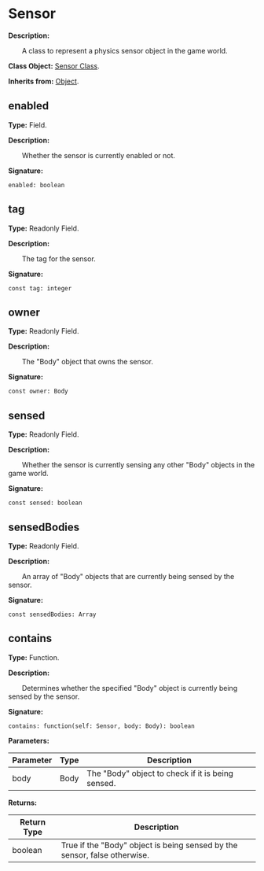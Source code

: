 # Sensor

**Description:**

&emsp;&emsp;A class to represent a physics sensor object in the game world.

**Class Object:** [Sensor Class](/docs/api/Class%20Object/Sensor).

**Inherits from:** [Object](/docs/api/Class/Object).

## enabled

**Type:** Field.

**Description:**

&emsp;&emsp;Whether the sensor is currently enabled or not.

**Signature:**
```tl
enabled: boolean
```

## tag

**Type:** Readonly Field.

**Description:**

&emsp;&emsp;The tag for the sensor.

**Signature:**
```tl
const tag: integer
```

## owner

**Type:** Readonly Field.

**Description:**

&emsp;&emsp;The "Body" object that owns the sensor.

**Signature:**
```tl
const owner: Body
```

## sensed

**Type:** Readonly Field.

**Description:**

&emsp;&emsp;Whether the sensor is currently sensing any other "Body" objects in the game world.

**Signature:**
```tl
const sensed: boolean
```

## sensedBodies

**Type:** Readonly Field.

**Description:**

&emsp;&emsp;An array of "Body" objects that are currently being sensed by the sensor.

**Signature:**
```tl
const sensedBodies: Array
```

## contains

**Type:** Function.

**Description:**

&emsp;&emsp;Determines whether the specified "Body" object is currently being sensed by the sensor.

**Signature:**
```tl
contains: function(self: Sensor, body: Body): boolean
```

**Parameters:**

| Parameter | Type | Description |
| --- | --- | --- |
| body | Body | The "Body" object to check if it is being sensed. |

**Returns:**

| Return Type | Description |
| --- | --- |
| boolean | True if the "Body" object is being sensed by the sensor, false otherwise. |